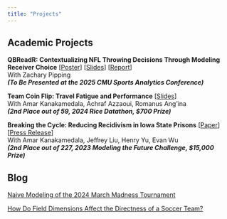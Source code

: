 ```yaml
---
title: "Projects"
---
```


## Academic Projects

**QBReadR: Contextualizing NFL Throwing Decisions Through Modeling Receiver Choice** [[Poster](https://lou-zhou.github.io/assets/QBReadR/QBReadR_Poster.html#/title-slide)] [[Slides](https://lou-zhou.github.io/assets/QBReadR/QBReadR_Slides.html#/title-slide)] [[Report](https://lou-zhou.github.io/assets/QBReadR/QBReadR_Report.html#/title-slide)] <br>
With Zachary Pipping <br>
***(To Be Presented at the 2025 CMU Sports Analytics Conference)***

**Team Coin Flip: Travel Fatigue and Performance** [[Slides](https://devpost.com/software/team-coin-flip-travel-fatigue-and-performance)] <br>
With Amar Kanakamedala, Achraf Azzaoui, Romanus Ang'ina <br>
***(2nd Place out of 59, 2024 Rice Datathon, $700 Prize)***

**Breaking the Cycle: Reducing Recidivism in Iowa State Prisons**
[[Paper](https://www.soa.org/49c692/globalassets/assets/files/static-pages/research/arch/2023/arch-2023-2-breaking-the-cycle-reducing-recidivism.pdf)][[Press Release](https://www.prnewswire.com/news-releases/the-actuarial-foundations-modeling-the-future-challenge-awards-fifteen-students-college-scholarships-301812259.html)] <br>
With Amar Kanakamedala, Jeffrey Liu, Henry Yu, Evan Wu <br>
***(2nd Place out of 227, 2023 Modeling the Future Challenge, $15,000 Prize)***

## Blog

[Naive Modeling of the 2024 March Madness Tournament](https://medium.com/@louzhou6/naive-modeling-of-the-2024-march-madness-tournament-7d99fdb82949)

[How Do Field Dimensions Affect the Directness of a Soccer Team?](https://medium.com/@louzhou6/how-do-field-dimensions-affect-the-directness-of-a-soccer-team-0fe555f94ead)